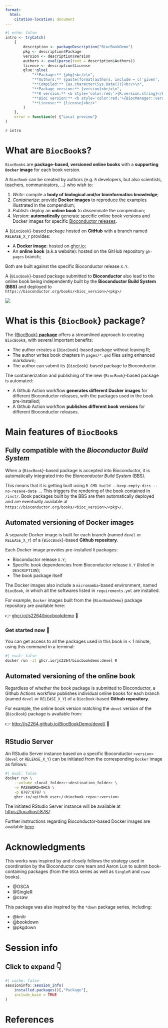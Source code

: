 ```yaml
---
format: 
  html:
    citation-location: document
---
```


```r
#| echo: false
intro <- tryCatch(
    {
        description <- packageDescription("BiocBookDemo")
        pkg <- description$Package
        version <- description$Version
        authors <- eval(parse(text = description$Authors))
        license <- description$License
        glue::glue(
            "**Package:** {pkg}<br/>\n", 
            "**Authors:** {paste(format(authors, include = c('given', 'family', 'role')), collapse = ', ')}<br/>\n", 
            "**Compiled:** {as.character(Sys.Date())}<br/>\n", 
            "**Package version:** {version}<br/>\n", 
            "**R version:** <b style='color:red;'>{R.version.string}</b><br/>\n", 
            "**BioC version:** <b style='color:red;'>{BiocManager::version()}</b><br/>\n", 
            "**License:** {license}<br/>"
        )
    }, 
    error = function(e) {"Local preview"}
)
```

`r intro`

# What are `BiocBook`s? {-}

`BiocBook`s are **package-based, versioned online books** with a **supporting
`Docker` image** for each book version. 

A `BiocBook` can be created by authors (e.g. `R` developers, but also scientists, teachers, communicators, ...) who wish to: 

1. *Write*: compile a **body of biological and/or bioinformatics knowledge**;
2. *Containerize*: provide **Docker images** to reproduce the examples illustrated in the compendium;
3. *Publish*: deploy an **online book** to disseminate the compendium; 
4. *Version*: **automatically** generate specific online book versions and Docker images for specific [Bioconductor releases](https://contributions.bioconductor.org/use-devel.html). 

::: {.callout-tip icon='true'}

A {`BiocBook`}-based package hosted on **GitHub** with a branch named `RELEASE_X_Y` provides: 

- A **Docker image**: hosted on [ghcr.io](https://github.com/features/packages);
- An **online book** (a.k.a website): hosted on the GitHub repository `gh-pages` branch;

Both are built against the specific Bioconductor release `X.Y`.

A {`BiocBook`}-based package submitted to **Bioconductor** also lead to 
the online book being independently built by the 
**Bioconductor Build System (BBS)** and deployed to 
`https://bioconductor.org/books/<bioc_version>/<pkg>/`

:::

![](pages/images/workflow.jpg)

# What is this {`BiocBook`} package? {-}

The [{BiocBook} **package**](https://github.com/js2264/BiocBook) 
offers a streamlined approach to creating `BiocBook`s, 
with several important benefits: 

- The author creates a {`BiocBook`}-based package without leaving R;
- The author writes book chapters in `pages/*.qmd` files using enhanced markdown; 
- The author can submit its {`BiocBook`}-based package to Bioconductor.

The containerization and publishing of the new {`BiocBook`}-based package is automated:

- A Github Action workflow **generates different Docker images** for different Bioconductor releases, with the packages used in the book pre-installed;
- A Github Action workflow **publishes different book versions** for different Bioconductor releases.

# Main features of `BiocBook`s {-}

## Fully compatible with the *Bioconductor Build System* {-}

When a {`BiocBook`}-based package is accepted into Bioconductor, it is 
automatically integrated into the *Bionconductor Build System* (BBS). 

This means that it is getting built using 
`R CMD build --keep-empty-dirs --no-resave-data .`. This triggers 
the rendering of the book contained in `/inst/`. Book packages 
built by the BBS are then automatically deployed and are eventually available 
at `https://bioconductor.org/books/<bioc_version>/<pkg>/`.

## Automated versioning of Docker images {-}

A separate Docker image is built for each branch (named `devel` or `RELEASE_X_Y`) 
of a {`BiocBook`}-based **Github repository**.  

Each Docker image provides pre-installed `R` packages: 

- Bioconductor release `X.Y`;
- Specific book dependencies from Bioconductor release `X.Y` (listed in `DESCRIPTION`);
- The book package itself

The Docker images also include a `micromamba`-based environment, named `BiocBook`, 
in which all the softwares listed in `requirements.yml` are installed. 

For example, `Docker` images built from the {`BiocBookDemo`} package repository are available here: 

👉 [ghcr.io/js2264/biocbookdemo](https://ghcr.io/js2264/biocbookdemo) 🐳

::: {.callout-tip icon='true'}

### Get started now 🎉

You can get access to all the packages used in this book in < 1 minute, 
using this command in a terminal: 

```sh
#| eval: false
docker run -it ghcr.io/js2264/biocbookdemo:devel R
```

:::

## Automated versioning of the online book {-}

Regardless of whether the book package is submitted to Bioconductor, a Github Actions 
workflow publishes individual online books for each branch 
(named `devel` or `RELEASE_X_Y`) of a `BiocBook`-based **Github repository**.  

For example, the online book version matching the `devel` version of the {`BiocBook`} package is available from: 

👉 [http://js2264.github.io/BiocBookDemo/devel/](http://js2264.github.io/BiocBookDemo/devel/) 📘

## RStudio Server {-}

An RStudio Server instance based on a specific Bioconductor `<version>` (`devel` or `RELEASE_X_Y`) 
can be initiated from the corresponding `Docker` image as follows: 

```sh
#| eval: false
docker run \
    --volume <local_folder>:<destination_folder> \
    -e PASSWORD=OHCA \
    -p 8787:8787 \
    ghcr.io/<github_user>/<biocbook_repo>:<version>
```

The initiated RStudio Server instance will be available at 
[https://localhost:8787](https://localhost:8787).

Further instructions regarding Bioconductor-based Docker images are 
available [here](https://bioconductor.org/help/docker/). 

# Acknowledgments {-}

This works was inspired by and closely follows the strategy used in coordination 
by the Bioconductor core team and Aaron Lun to submit book-containing 
packages (from the `OSCA` series as well as `SingleR` and `csaw` books). 

- @OSCA
- @SingleR
- @csaw

This package was also inspired by the `*down` package series, including: 

- @knitr
- @bookdown
- @pkgdown

# Session info {-}

::: {.callout-note collapse="true"}

## Click to expand 👇

```r
#| cache: false
sessioninfo::session_info(
    installed.packages()[,"Package"], 
    include_base = TRUE
)
```

:::

# References {-}
